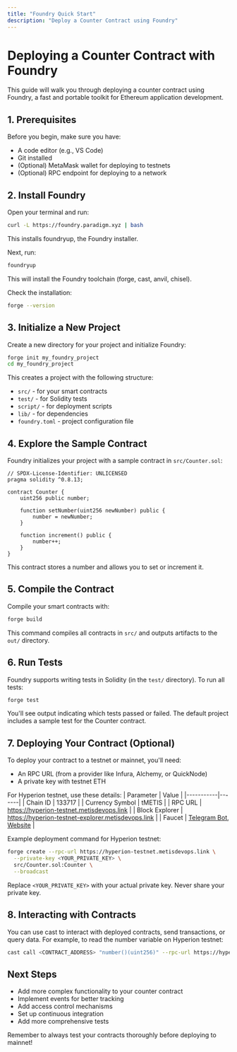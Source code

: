 ```yaml
---
title: "Foundry Quick Start"
description: "Deploy a Counter Contract using Foundry"
---
```


# Deploying a Counter Contract with Foundry

This guide will walk you through deploying a counter contract using Foundry, a fast and portable toolkit for Ethereum application development.

## 1. Prerequisites

Before you begin, make sure you have:

- A code editor (e.g., VS Code)
- Git installed
- (Optional) MetaMask wallet for deploying to testnets
- (Optional) RPC endpoint for deploying to a network

## 2. Install Foundry

Open your terminal and run:

```bash
curl -L https://foundry.paradigm.xyz | bash
```

This installs foundryup, the Foundry installer.

Next, run:

```bash
foundryup
```

This will install the Foundry toolchain (forge, cast, anvil, chisel).

Check the installation:

```bash
forge --version
```

## 3. Initialize a New Project

Create a new directory for your project and initialize Foundry:

```bash
forge init my_foundry_project
cd my_foundry_project
```

This creates a project with the following structure:

- `src/` - for your smart contracts
- `test/` - for Solidity tests
- `script/` - for deployment scripts
- `lib/` - for dependencies
- `foundry.toml` - project configuration file

## 4. Explore the Sample Contract

Foundry initializes your project with a sample contract in `src/Counter.sol`:

```solidity
// SPDX-License-Identifier: UNLICENSED
pragma solidity ^0.8.13;

contract Counter {
    uint256 public number;

    function setNumber(uint256 newNumber) public {
        number = newNumber;
    }

    function increment() public {
        number++;
    }
}
```

This contract stores a number and allows you to set or increment it.

## 5. Compile the Contract

Compile your smart contracts with:

```bash
forge build
```

This command compiles all contracts in `src/` and outputs artifacts to the `out/` directory.

## 6. Run Tests

Foundry supports writing tests in Solidity (in the `test/` directory). To run all tests:

```bash
forge test
```

You'll see output indicating which tests passed or failed. The default project includes a sample test for the Counter contract.

## 7. Deploying Your Contract (Optional)

To deploy your contract to a testnet or mainnet, you'll need:

- An RPC URL (from a provider like Infura, Alchemy, or QuickNode)
- A private key with testnet ETH

For Hyperion testnet, use these details:
| Parameter | Value |
|-----------|-------|
| Chain ID | 133717 |
| Currency Symbol | tMETIS |
| RPC URL | https://hyperion-testnet.metisdevops.link |
| Block Explorer | https://hyperion-testnet-explorer.metisdevops.link |
| Faucet | [Telegram Bot](https://t.me/hyperion_testnet_bot), [Website](https://hype-faucet.metis.io) |

Example deployment command for Hyperion testnet:

```bash
forge create --rpc-url https://hyperion-testnet.metisdevops.link \
  --private-key <YOUR_PRIVATE_KEY> \
  src/Counter.sol:Counter \
  --broadcast
```

Replace `<YOUR_PRIVATE_KEY>` with your actual private key. Never share your private key.

## 8. Interacting with Contracts

You can use cast to interact with deployed contracts, send transactions, or query data. For example, to read the number variable on Hyperion testnet:

```bash
cast call <CONTRACT_ADDRESS> "number()(uint256)" --rpc-url https://hyperion-testnet.metisdevops.link
```

## Next Steps

- Add more complex functionality to your counter contract
- Implement events for better tracking
- Add access control mechanisms
- Set up continuous integration
- Add more comprehensive tests

Remember to always test your contracts thoroughly before deploying to mainnet! 